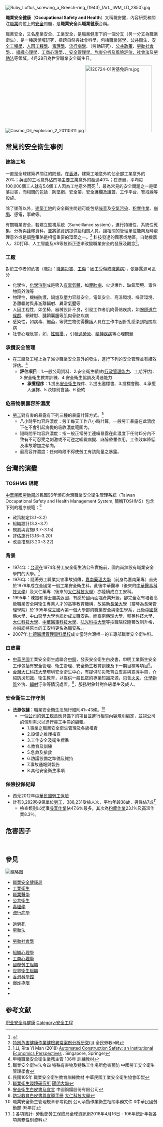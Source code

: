 {{merge from|安全生产}}
{{globalize|time=2016-04-21T16:32:07+00:00}}
[[File:Ruby_Loftus_screwing_a_Breech-ring_(1943)_(Art._IWM_LD_2850).jpg|thumb]]
{{勞工|expanded=rights|sp=uk}} 

'''職業安全健康'''（'''Occupational Safety and Health'''）又稱職安健，內容研究和關注[[職業|職業]]崗位上的[[安全|安全]]問題，是'''職業安全'''與'''職業健康'''合稱。

職業安全，又名產業安全、工業安全，是職業健康下的一個分支（另一分支為職業衛生），是一種[[跨領域學科|跨領域研究]]，橫跨自然與社會科學，包括[[職業醫學|職業醫學]]、[[公共衛生|公共衛生]]、[[安全工程學|安全工程學]]、[[人因工程學|人因工程學]]、[[毒理學|毒理學]]、[[流行病學|流行病學]]、{{le|工業關係|Industrial relations}}（勞動研究）、[[公共政策|公共政策]]、[[工業社會學|勞動社會學]]、{{le|疾病與健康社會學|Sociology of health and illness}}、[[組織心理學|組織心理學]]、[[工商心理學|工商心理學]]、[[社會法|、安全管理學、危害分析及風險評估、社會法]]及[[勞動法|勞動法]]等領域。4月28日為世界職業安全衛生日。

[[File:Cosmo_Oil_explosion_2_20110311.jpg|thumb]]
[[File:120724-01労基免許m.jpg|220px]]

== 常見的安全衛生事例==
===建築工地===
{{le|建築工地安全問題|Construction site safety}}一直是全球建築界關注的問題。在[[香港|香港]]，建築工地意外約佔全部工業意外的20%；英國的工地意外佔四項主要工業意外的超過40%；在澳洲，平均每100,000個工人就有5.6個工人因為工地意外而死 <ref>{{cite web|url=http://www.springer.com/engineering/civil+engineering/book/978-3-642-35045-0|title=Construction Safety, by Rita Yi Man Li and Sun Wah Poon|publisher=Springer|accessdate=2012-12-05|archive-date=2013-09-04|archive-url=https://web.archive.org/web/20130904050115/http://www.springer.com/engineering/civil+engineering/book/978-3-642-35045-0|dead-url=no}}</ref>，最為常見的安全問題之一是墜落災害，而相關的{{le|防墜設施|Fall protection}}包括：防墜網、安全帶、安全護欄及護蓋、工作平台、警戒線等設施。

除了墜落以外，[[建築工地|建築工地]]的安全衛生問題可能包括[[噪音|噪音]]及[[空氣污染|空氣污染]]、[[粉塵|粉塵作業]]、[[崩塌|崩塌]]、感電，事故等。

有關職業安全，若建立監視系統（Surveillance system），進行持續性、系統性蒐集、分析與詮釋資料，並將該資訊提供給相關人員，讓相關的管理單位能夠及時處理意外或是調整策略是相當重要的環節之一。<ref>[https://labor-elearning.mol.gov.tw/co_report_detail.php?rid=772# 特別危害健康作業健檢異常案例分析研究(II)] {{Wayback|url=https://labor-elearning.mol.gov.tw/co_report_detail.php?rid=772 |date=20160530182102 }}全民勞教e網</ref> 科技發達的國家或地區，自動機器人、3D打印、人工智能及VR等技術正逐漸改變職業安全的發展及觀念<ref>1.Li, Rita Yi Man (2018) [http://www.springer.com/gp/book/9789811057700 Automated Construction Safety: an Institutional Economics Perspectives] {{Wayback|url=http://www.springer.com/gp/book/9789811057700 |date=20170815135604 }}. Singapore, Springer</ref>。

===工廠===
對於工作者的危害（職災：[[職業危害|職業災害]]、[[工傷|工傷]]：因工受傷或[[職業病|職業病]]），依暴露源可區分

* 化學性，[[溶劑|化學溶劑]]或是吸入[[有毒氣體|有毒氣體]]，如[[塵肺病|塵肺病]]、火災爆炸、缺氧環境、毒性物質外洩等
* 物理性，機械防護，鍋爐及壓力容器安全，電氣安全、高溫環境、噪音環境、游離輻射與非游離輻射、異常氣壓等
* 人因工程性，如坐椅，器械設計不良，引發工作者肌肉骨骼疾病，如[[腕隧道症候群|腕隧道症候群]]、網球肘、腱鞘囊腫等肌肉骨骼疾病
* 感染性，如病毒、細菌，等微生物使得醫護人員在工作中因針扎感染到相關疾病
* 社會心理危害，如{{le|職場暴力|Workplace Violence}}、[[性騷擾|性騷擾]]、{{le|工作壓力|Occupational stress}}，引發[[過勞死|過勞死]]、[[精神疾病|精神疾病]]等心理問題
===承攬安全管理===
*在工廠及工程上為了減少職業安全意外的發生，進行下列的安全管理並有績效評估。<ref>甲種職業安全衛生業務主管 106年 訓練教材</ref>
**'''評估項目'''：1.一般公司資料、2.安全衛生績效([[行政管理|行政管理能力]]、工期評估)、3.安全衛生教育訓練、4.安全衛生協調及溝通能力
***'''承攬程序'''：1.提出[[公共衛生|安全衛生]]條件、2.提出邀標書、3.投標會勘、4.承攬人選擇、5.決標前會議、6.簽約

===危害物暴露容許濃度===
*[[勞工|勞工]]對有害的暴露有下列三種的暴露計算方式。<ref>職業安全衛生法令四 特殊有害物及特殊工作場所危害預防 中國勞工安全衛生管理學會 </ref>
**八小時平均容許濃度：勞工每天工作八小時計算，一般勞工暴露在此濃度下在不會引起病變的吸收濃度範圍內。
**短時間平均容許濃度：指ㄧ般正常勞工連續暴露在此濃度下任何15分內不致有不可忍受之刺激或不可逆之組織病變、麻醉昏暈作用，工作效率降低及事故增加之傾向。
**最高容許濃度：任何時段不得使勞工有該劑量之暴露。

==台灣的演變==
===TOSHMS 規範===
[[中華民國|中華民國]][[中華民國勞動部|勞動部]]於民國96年頒布台灣職業安全衛生管理系統（Taiwan Occupational Safety and Health Management System, 簡稱TOSHMS）包含下列的程序規範：<ref>民國105年 職業安全衛生教育訓練教材 中華民國工業安全衛生協會印製</ref>
*政策制定(3.1~3.2)
*組織設計(3.3~3.7)
*規劃與實施(3.7~3.15)
*評估施行(3.16~3.20)
*改善措施(3.20~3.22)

===背景===
*1974年：[[台灣|台灣]]在1974年勞工安全衛生法公佈實施前，國內尚無設有職業安全學門的大學。<ref>[http://www.ym.edu.tw/ieh/page1.htm 職業衛生環境研究所] {{Wayback|url=http://www.ym.edu.tw/ieh/page1.htm |date=20170113164541 }}[[陽明大學|陽明大學]]</ref>
*1976年：隨著勞工職業災害事故頻傳，[[嘉南藥理大學|嘉南藥理大學]]（前身為嘉南藥專）首先於1976年成立全國第一個工業安全衛生科，此後中華醫專（後來的[[中華醫事科技大學|中華醫事科技大學]]）及大仁藥專（後來的[[大仁科技大學|大仁科技大學]]）亦陸續成立工安科。
*1995年：陳振和博士自美返國，有感於國內面臨產業升級，卻完全沒有培養高級職業安全與衛生專業人才的高等教育機構，故協助[[長榮大學|長榮大學]]（當時為長榮管理學院）於1995年成立國內第一個大學部的職業安全與衛生學系，此後[[中國醫藥大學|中國醫藥大學]]、[[中山醫學大學|中山醫學大學]]也紛紛成立職安系，而[[嘉南藥理大學|嘉南藥理大學]]、[[輔英科技大學|輔英科技大學]]、[[大仁科技大學|大仁科技大學]]、[[中華醫事科技大學|中華醫事科技大學]]、[[弘光科技大學|弘光科技大學]]等技職院校隨著改制升格，亦紛紛將原本的工安科更名為職安系。。
*2007年:[[仁德醫護管理專科學校|仁德醫護管理專科學校]]成立當時台灣唯一的五專部職業安全衛生科。

===白皮書===
*[[中華民國|中華民國]]工業安全衛生處聯合[[中鋼|中鋼]]，發表安全衛生白皮書，申明工業衛生安全工作包括有安全管理、衛生管理、安全衛生教育訓練及下一期目標等項目<ref>[http://www.csc.com.tw/csc/hr/safe/safe.html 安全衛生白皮書及宣言] {{Wayback|url=http://www.csc.com.tw/csc/hr/safe/safe.html |date=20160319070641 }}中國鋼鐵股份有限公司</ref>。
*[[台灣|台灣]][[大仁科技大學|大仁科技大學]]環境安全衛生中心，有提供防災教育白皮書與宣導手冊，介紹防災知識、衛生教育，以提供一般民眾的專業知識來源，包含[[火災|火災]]、[[化學物質|化學物質]]外洩、[[輻射|輻射]]汙染等情況處置。<ref>[http://a12.tajen.edu.tw/files/40-1012-115.php 防災教育白皮書與宣導手冊] {{Wayback|url=http://a12.tajen.edu.tw/files/40-1012-115.php |date=20160509064833 }}[[大仁科技大學|大仁科技大學]]</ref>，服務對象針對各級學生及成人。

{{Occupational hazards}}
===安全衛生工作守則===
*'''法源依據'''：職業安全衛生法施行細則41~43條。<ref>職業安全衛生管理規章參考範例 公司承攬作業衛生相關事務文件 0中華民國勞動部 95年訂</ref>
**一個[[公司|公司]]的[[勞工|勞工規章]]應具備下的項目並進行相關內容規則編定，並視公司的個別需求以進行員工手冊的編輯。
***1.事業之職業安全衛生管理及各級權責
***2.設備之維護檢查
***3.工作安全及衛生標準
***4.教育及訓練
***5.急救及搶救
***6.防護設備之準備及維持
***7.事故通報與報告
***8.其他安全衛生事項
===保險投保紀錄===
*西元2012年[[勞工保險_(中華民國)|中華民國勞工保險]]
*計有3,282家投保單位[[勞工|勞工]]，388,231受檢人次，平均年齡38歲，男性佔7成<ref>[https://www.bli.gov.tw/sub.aspx?a=FcGrI9gVwyc%3D] {{Wayback|url=https://www.bli.gov.tw/sub.aspx?a=FcGrI9gVwyc%3D |date=20171109183546 }}各項統計- 勞動部勞工保險局全球資訊網2018年4月16日 - 106年統計年報各項業務性別資料</ref>
**檢查類別以從事[[噪音|噪音作業]]佔47.6％最多，其次為[[粉塵|粉塵作業]]23.1％及高溫作業8.3％。

==危害因子==
{{main|職業危害}}<br />

== 參見 ==
[[File:Hardware_stores_in_China_specializing_in_safety_equipment,_etc_-_02.jpg|缩略图]]
{{div col|cols=2}}
* [[職業安全健康局|職業安全健康局]]
* [[工業衛生|工業衛生]]
* [[職業醫學|職業醫學]]
* [[公共衛生|公共衛生]]
* [[毒理學|毒理學]]
* [[流行病學|流行病學]]
* {{le|社會流行病學|Social epidemiology}}
* [[過勞死|過勞死]]
* [[勞動法|勞動法]]
* {{le|工業關係|Industrial relations}}
* [[勞動社會學|勞動社會學]]
* {{le|疾病與健康社會學|Sociology of health and illness}}
* [[組織心理學|組織心理學]]
* [[工商心理學|工商心理學]]
* [[國際勞工組織|國際勞工組織]]
* [[世界衛生組織|世界衛生組織]]
* [[香港科學館|香港科學館]] 
* [[爆炸極限|爆炸極限]]
*{{le|美國職業安全衛生法|Occupational Safety and Health Act (United States)}}
*{{le|美國勞動法|United States labor law}}
{{div col end}}

== 参考文献 ==
{{Reflist|2}}

{{職業安全與健康}}
{{公共卫生|selected=other}}
{{就業}}
{{authority control}}
[[Category:职业安全与健康|]]
[[Category:安全工程|Category:安全工程]]